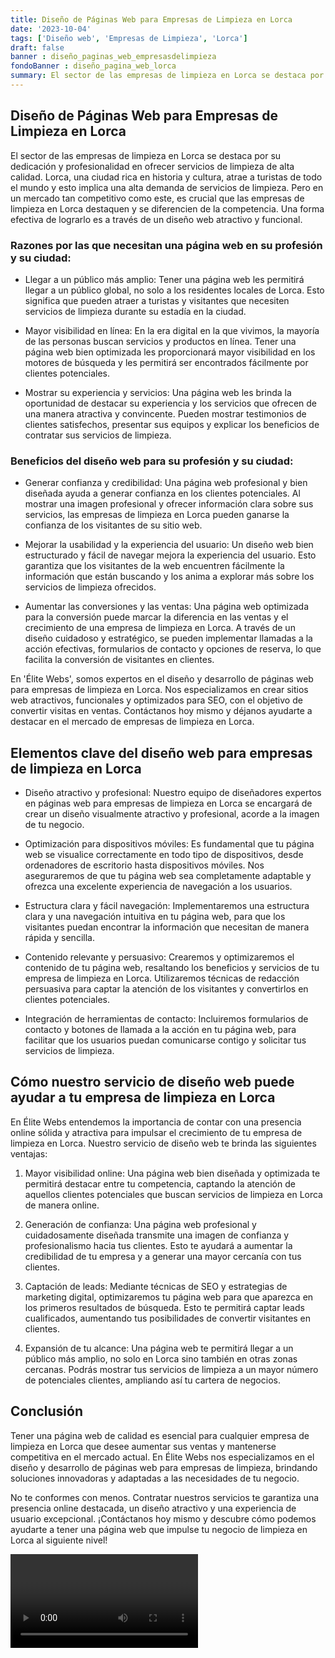 ```yaml
---
title: Diseño de Páginas Web para Empresas de Limpieza en Lorca
date: '2023-10-04'
tags: ['Diseño web', 'Empresas de Limpieza', 'Lorca']
draft: false
banner : diseño_paginas_web_empresasdelimpieza
fondoBanner : diseño_pagina_web_lorca
summary: El sector de las empresas de limpieza en Lorca se destaca por su dedicación y profesionalidad en ofrecer servicios de limpieza de alta calidad. Lorca, una ciudad rica en historia y cultura, atrae a turistas de todo el mundo y esto implica una alta demanda de servicios de limpieza. Pero en un mercado tan competitivo como este, es crucial que las empresas de limpieza en Lorca destaquen y se diferencien de la competencia. Una forma efectiva de lograrlo es a través de un diseño web atractivo y funcional.
---
```


## Diseño de Páginas Web para Empresas de Limpieza en Lorca

El sector de las empresas de limpieza en Lorca se destaca por su dedicación y profesionalidad en ofrecer servicios de limpieza de alta calidad. Lorca, una ciudad rica en historia y cultura, atrae a turistas de todo el mundo y esto implica una alta demanda de servicios de limpieza. Pero en un mercado tan competitivo como este, es crucial que las empresas de limpieza en Lorca destaquen y se diferencien de la competencia. Una forma efectiva de lograrlo es a través de un diseño web atractivo y funcional.

### Razones por las que necesitan una página web en su profesión y su ciudad:

- Llegar a un público más amplio: Tener una página web les permitirá llegar a un público global, no solo a los residentes locales de Lorca. Esto significa que pueden atraer a turistas y visitantes que necesiten servicios de limpieza durante su estadía en la ciudad.

- Mayor visibilidad en línea: En la era digital en la que vivimos, la mayoría de las personas buscan servicios y productos en línea. Tener una página web bien optimizada les proporcionará mayor visibilidad en los motores de búsqueda y les permitirá ser encontrados fácilmente por clientes potenciales.

- Mostrar su experiencia y servicios: Una página web les brinda la oportunidad de destacar su experiencia y los servicios que ofrecen de una manera atractiva y convincente. Pueden mostrar testimonios de clientes satisfechos, presentar sus equipos y explicar los beneficios de contratar sus servicios de limpieza.

### Beneficios del diseño web para su profesión y su ciudad:

- Generar confianza y credibilidad: Una página web profesional y bien diseñada ayuda a generar confianza en los clientes potenciales. Al mostrar una imagen profesional y ofrecer información clara sobre sus servicios, las empresas de limpieza en Lorca pueden ganarse la confianza de los visitantes de su sitio web.

- Mejorar la usabilidad y la experiencia del usuario: Un diseño web bien estructurado y fácil de navegar mejora la experiencia del usuario. Esto garantiza que los visitantes de la web encuentren fácilmente la información que están buscando y los anima a explorar más sobre los servicios de limpieza ofrecidos.

- Aumentar las conversiones y las ventas: Una página web optimizada para la conversión puede marcar la diferencia en las ventas y el crecimiento de una empresa de limpieza en Lorca. A través de un diseño cuidadoso y estratégico, se pueden implementar llamadas a la acción efectivas, formularios de contacto y opciones de reserva, lo que facilita la conversión de visitantes en clientes.

En 'Élite Webs', somos expertos en el diseño y desarrollo de páginas web para empresas de limpieza en Lorca. Nos especializamos en crear sitios web atractivos, funcionales y optimizados para SEO, con el objetivo de convertir visitas en ventas. Contáctanos hoy mismo y déjanos ayudarte a destacar en el mercado de empresas de limpieza en Lorca.

<GifSeo />

<Cta />

## Elementos clave del diseño web para empresas de limpieza en Lorca

- Diseño atractivo y profesional: Nuestro equipo de diseñadores expertos en páginas web para empresas de limpieza en Lorca se encargará de crear un diseño visualmente atractivo y profesional, acorde a la imagen de tu negocio.

- Optimización para dispositivos móviles: Es fundamental que tu página web se visualice correctamente en todo tipo de dispositivos, desde ordenadores de escritorio hasta dispositivos móviles. Nos aseguraremos de que tu página web sea completamente adaptable y ofrezca una excelente experiencia de navegación a los usuarios.

- Estructura clara y fácil navegación: Implementaremos una estructura clara y una navegación intuitiva en tu página web, para que los visitantes puedan encontrar la información que necesitan de manera rápida y sencilla.

- Contenido relevante y persuasivo: Crearemos y optimizaremos el contenido de tu página web, resaltando los beneficios y servicios de tu empresa de limpieza en Lorca. Utilizaremos técnicas de redacción persuasiva para captar la atención de los visitantes y convertirlos en clientes potenciales.

- Integración de herramientas de contacto: Incluiremos formularios de contacto y botones de llamada a la acción en tu página web, para facilitar que los usuarios puedan comunicarse contigo y solicitar tus servicios de limpieza.

## Cómo nuestro servicio de diseño web puede ayudar a tu empresa de limpieza en Lorca

En Élite Webs entendemos la importancia de contar con una presencia online sólida y atractiva para impulsar el crecimiento de tu empresa de limpieza en Lorca. Nuestro servicio de diseño web te brinda las siguientes ventajas:

1. Mayor visibilidad online: Una página web bien diseñada y optimizada te permitirá destacar entre tu competencia, captando la atención de aquellos clientes potenciales que buscan servicios de limpieza en Lorca de manera online.

2. Generación de confianza: Una página web profesional y cuidadosamente diseñada transmite una imagen de confianza y profesionalismo hacia tus clientes. Esto te ayudará a aumentar la credibilidad de tu empresa y a generar una mayor cercanía con tus clientes.

3. Captación de leads: Mediante técnicas de SEO y estrategias de marketing digital, optimizaremos tu página web para que aparezca en los primeros resultados de búsqueda. Esto te permitirá captar leads cualificados, aumentando tus posibilidades de convertir visitantes en clientes.

4. Expansión de tu alcance: Una página web te permitirá llegar a un público más amplio, no solo en Lorca sino también en otras zonas cercanas. Podrás mostrar tus servicios de limpieza a un mayor número de potenciales clientes, ampliando así tu cartera de negocios.

## Conclusión

Tener una página web de calidad es esencial para cualquier empresa de limpieza en Lorca que desee aumentar sus ventas y mantenerse competitiva en el mercado actual. En Élite Webs nos especializamos en el diseño y desarrollo de páginas web para empresas de limpieza, brindando soluciones innovadoras y adaptadas a las necesidades de tu negocio.

No te conformes con menos. Contratar nuestros servicios te garantiza una presencia online destacada, un diseño atractivo y una experiencia de usuario excepcional. ¡Contáctanos hoy mismo y descubre cómo podemos ayudarte a tener una página web que impulse tu negocio de limpieza en Lorca al siguiente nivel!

<Video />

<CtaBot job='Empresas de Limpieza' city='Lorca'/>

<Gmaps query='Lorca+españa+maps' />